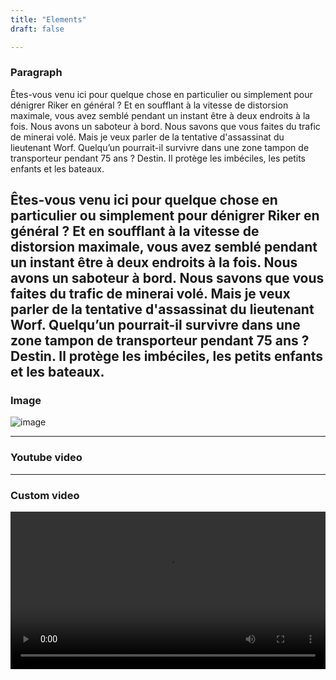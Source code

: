 ```yaml
---
title: "Elements"
draft: false

---
```


### Paragraph

Êtes-vous venu ici pour quelque chose en particulier ou simplement pour dénigrer Riker en général ? Et en soufflant à la vitesse de distorsion maximale, vous avez semblé pendant un instant être à deux endroits à la fois. Nous avons un saboteur à bord. Nous savons que vous faites du trafic de minerai volé. Mais je veux parler de la tentative d'assassinat du lieutenant Worf. Quelqu’un pourrait-il survivre dans une zone tampon de transporteur pendant 75 ans ? Destin. Il protège les imbéciles, les petits enfants et les bateaux.

Êtes-vous venu ici pour quelque chose en particulier ou simplement pour dénigrer Riker en général ? Et en soufflant à la vitesse de distorsion maximale, vous avez semblé pendant un instant être à deux endroits à la fois. Nous avons un saboteur à bord. Nous savons que vous faites du trafic de minerai volé. Mais je veux parler de la tentative d'assassinat du lieutenant Worf. Quelqu’un pourrait-il survivre dans une zone tampon de transporteur pendant 75 ans ? Destin. Il protège les imbéciles, les petits enfants et les bateaux.
---

### Image

![image](/images/flower.jpg)

---

### Youtube video

<Youtube client:load id="ZEe-IFezQok" title="Play:Youtube"/>

---

### Custom video

<Video width="100%" src="https://joy1.videvo.net/videvo_files/video/free/video0467/large_watermarked/_import_61516692993d77.04238324_preview.mp4" />
